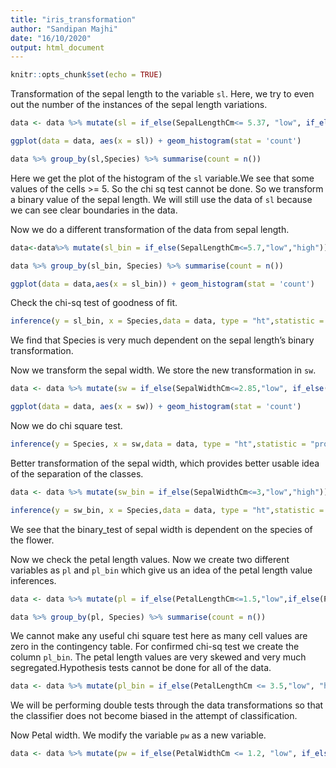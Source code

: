 ---
title: "iris_transformation"
author: "Sandipan Majhi"
date: "16/10/2020"
output: html_document
---

```{r setup, include=FALSE}
knitr::opts_chunk$set(echo = TRUE)
```

Transformation of the sepal length to the variable `sl`. Here, we try to even out the number of the instances of the sepal length variations.

```{r}
data <- data %>% mutate(sl = if_else(SepalLengthCm<= 5.37, "low", if_else(SepalLengthCm <= 6.2,"mid", "high")))

ggplot(data = data, aes(x = sl)) + geom_histogram(stat = 'count')

data %>% group_by(sl,Species) %>% summarise(count = n())
```

Here we get the plot of the histogram of the `sl` variable.We see that some values of the cells >= 5. So the chi sq test cannot be done. So we transform a binary value of the sepal length. We will still use the data of `sl` because we can see clear boundaries in the data.

Now we do a different transformation of the data from sepal length.

```{r}
data<-data%>% mutate(sl_bin = if_else(SepalLengthCm<=5.7,"low","high"))

data %>% group_by(sl_bin, Species) %>% summarise(count = n())

ggplot(data = data,aes(x = sl_bin)) + geom_histogram(stat = 'count')
```


Check the chi-sq test of goodness of fit.
```{r}
inference(y = sl_bin, x = Species,data = data, type = "ht",statistic = "proportion", method = "theoretical")
```

We find that Species is very much dependent on the sepal length's binary transformation.

Now we transform the sepal width. We store the new transformation in `sw`.

```{r}
data <- data %>% mutate(sw = if_else(SepalWidthCm<=2.85,"low", if_else(SepalWidthCm<=3.1, "mid", "high")))

ggplot(data = data, aes(x = sw)) + geom_histogram(stat = 'count')
```

Now we do chi square test.
```{r}
inference(y = Species, x = sw,data = data, type = "ht",statistic = "proportion", method = "theoretical")
```

Better transformation of the sepal width, which provides better usable idea of the separation of the classes.

```{r}
data <- data %>% mutate(sw_bin = if_else(SepalWidthCm<=3,"low","high"))

inference(y = sw_bin, x = Species,data = data, type = "ht",statistic = "proportion", method = "theoretical", alternative = "greater", success = "high")
```

We see that the binary_test of sepal width is dependent on the species of the flower.

Now we check the petal length values. Now we create two different variables as `pl` and `pl_bin` which give us an idea of the petal length value inferences.
```{r}
data <- data %>% mutate(pl = if_else(PetalLengthCm<=1.5,"low",if_else(PetalLengthCm<4,"mid",if_else(PetalLengthCm<5,"high", "too_high"))))

data %>% group_by(pl, Species) %>% summarise(count = n())
```
We cannot make any useful chi square test here as many cell values are zero in the contingency table. For confirmed chi-sq test we create the column `pl_bin`. The petal length values are very skewed and very much segregated.Hypothesis tests cannot be done for all of the data.

```{r}
data <- data %>% mutate(pl_bin = if_else(PetalLengthCm <= 3.5,"low", "high"))
```

We will be performing double tests through the data transformations so that the classifier does not become biased in the attempt of classification.

Now Petal width.
We modify the  variable `pw` as a new variable.

```{r}
data <- data %>% mutate(pw = if_else(PetalWidthCm <= 1.2, "low", if_else(PetalWidthCm <= 1.9,"mid","high")))
```

